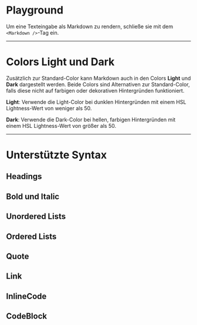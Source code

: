 # Playground

Um eine Texteingabe als Markdown zu rendern, schließe sie mit dem `<Markdown />`-Tag ein. 

<LiveCodeEditor />

---

# Colors Light und Dark

Zusätzlich zur Standard-Color kann Markdown auch in den Colors **Light** und **Dark** dargestellt werden. Beide Colors sind Alternativen zur Standard-Color, falls diese nicht auf farbigen oder dekorativen Hintergründen funktioniert.

<LiveCodeEditor example="light" bgColor="dark" editorCollapsed />

<LiveCodeEditor example="dark" bgColor="light" editorCollapsed />

**Light**: Verwende die Light-Color bei dunklen Hintergründen mit einem HSL Lightness-Wert von weniger als 50.

**Dark**: Verwende die Dark-Color bei hellen, farbigen Hintergründen mit einem HSL Lightness-Wert von größer als 50.

---

# Unterstützte Syntax

## Headings

<LiveCodeEditor example="heading" editorCollapsed />

## Bold und Italic

<LiveCodeEditor example="default" editorCollapsed />

## Unordered Lists

<LiveCodeEditor example="unorderedList" editorCollapsed />

## Ordered Lists

<LiveCodeEditor example="orderedList" editorCollapsed />

## Quote

<LiveCodeEditor example="quote" editorCollapsed />

## Link

<LiveCodeEditor example="link" editorCollapsed />

## InlineCode

<LiveCodeEditor example="inlineCode" editorCollapsed />

## CodeBlock

<LiveCodeEditor example="codeBlock" editorCollapsed />

